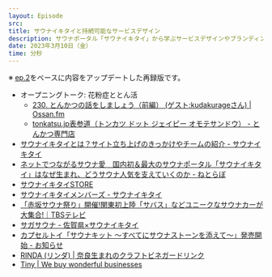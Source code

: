 ```yaml
---
layout: Episode
src: 
title: サウナイキタイと持続可能なサービスデザイン
description: サウナポータル「サウナイキタイ」から学ぶサービスデザインやブランディング、コミュニティ、小さな経済性をつくることについて話しました。
date: 2023年3月10日（金）
time: 分秒
---
```


※ [ep.2](/ep/2-sauna-ikitai)をベースに内容をアップデートした再録版です。

- オープニングトーク: 花粉症ととん活
    - [230. とんかつの話をしましょう（前編） (ゲスト:kudakurageさん) | Ossan.fm](https://ossan.fm/episode/230)
    - [tonkatsu.jp表参道（トンカツ ドット ジェイピー オモテサンドウ） - とんかつ専門店](https://tonkatsu.jp/)
- [サウナイキタイとは？サイト立ち上げのきっかけやチームの紹介 - サウナイキタイ](https://sauna-ikitai.com/about)
- [ネットでつながるサウナ愛　国内初＆最大のサウナポータル「サウナイキタイ」はなぜ生まれ、どうサウナ人気を支えていくのか - ねとらぼ](https://nlab.itmedia.co.jp/nl/articles/1901/13/news003.html)
- [サウナイキタイSTORE](https://sauna-ikitai.stores.jp/)
- [サウナイキタイメンバーズ - サウナイキタイ](https://sauna-ikitai.com/members)
- [「赤坂サウナ祭り」開催!関東初上陸「サバス」などユニークなサウナカーが大集合!｜TBSテレビ](https://topics.tbs.co.jp/article/detail/?id=17840)
- [サガサウナ - 佐賀県×サウナイキタイ](https://sauna-ikitai.com/special/sagasauna/)
- [カプセルトイ「サウナキット 〜すべてにサウナストーンを添えて〜」発売開始 - お知らせ](https://sauna-ikitai.com/magazine/news/2606/)
- [RINDA (リンダ) | 奈良生まれのクラフトビネガードリンク](https://rinda.today/)
- [Tiny | We buy wonderful businesses](https://www.tiny.com/)
